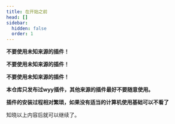 ```yaml
---
title: 在开始之前
head: []
sidebar:
  hidden: false
  order: 1
---
```


**不要使用未知来源的插件！**

**不要使用未知来源的插件！**

**不要使用未知来源的插件！**

**本仓库只发布过wyy插件，其他来源的插件最好不要随意使用。**

**插件的安装过程相对繁琐，如果没有适当的计算机使用基础可以不看了**

知晓以上内容后就可以继续了。